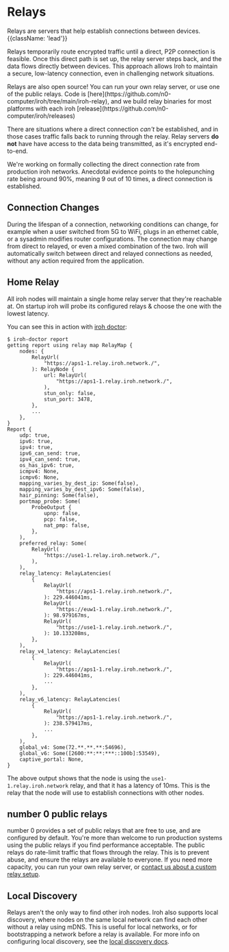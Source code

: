 # Relays
Relays are servers that help establish connections between devices. {{className: 'lead'}}

Relays temporarily route encrypted traffic until a direct, P2P connection is feasible. Once this direct path is set up, the relay server steps back, and the data flows directly between devices. This approach allows Iroh to maintain a secure, low-latency connection, even in challenging network situations.

<Note>
Relays are also open source! You can run your own relay server, or use one of the public relays. Code is [here](https://github.com/n0-computer/iroh/tree/main/iroh-relay), and we build relay binaries for most platforms with each iroh [release](https://github.com/n0-computer/iroh/releases)
</Note>

There are situations where a direct connection _can't_ be established, and in those cases traffic falls back to running through the relay. Relay servers **do not** have have access to the data being transmitted, as it's encrypted end-to-end.

<Note>
We're working on formally collecting the direct connection rate from production iroh networks. Anecdotal evidence points to the holepunching rate being around 90%, meaning 9 out of 10 times, a direct connection is established.
</Note>

## Connection Changes

During the lifespan of a connection, networking conditions can change, for example when a user switched from 5G to WiFi, plugs in an ethernet cable, or a sysadmin modifies router configurations. The connection may change from direct to relayed, or even a mixed combination of the two. Iroh will automatically switch between direct and relayed connections as needed, without any action required from the application.

## Home Relay

All iroh nodes will maintain a single home relay server that they're reachable at. On startup iroh will probe its configured relays & choose the one with the lowest latency. 

You can see this in action with [iroh doctor](https://github.com/n0-computer/iroh-doctor):

```shell
$ iroh-doctor report
getting report using relay map RelayMap {
    nodes: {
        RelayUrl(
            "https://aps1-1.relay.iroh.network./",
        ): RelayNode {
            url: RelayUrl(
                "https://aps1-1.relay.iroh.network./",
            ),
            stun_only: false,
            stun_port: 3478,
        },
        ...
    },
}
Report {
    udp: true,
    ipv6: true,
    ipv4: true,
    ipv6_can_send: true,
    ipv4_can_send: true,
    os_has_ipv6: true,
    icmpv4: None,
    icmpv6: None,
    mapping_varies_by_dest_ip: Some(false),
    mapping_varies_by_dest_ipv6: Some(false),
    hair_pinning: Some(false),
    portmap_probe: Some(
        ProbeOutput {
            upnp: false,
            pcp: false,
            nat_pmp: false,
        },
    ),
    preferred_relay: Some(
        RelayUrl(
            "https://use1-1.relay.iroh.network./",
        ),
    ),
    relay_latency: RelayLatencies(
        {
            RelayUrl(
                "https://aps1-1.relay.iroh.network./",
            ): 229.446041ms,
            RelayUrl(
                "https://euw1-1.relay.iroh.network./",
            ): 98.979167ms,
            RelayUrl(
                "https://use1-1.relay.iroh.network./",
            ): 10.133208ms,
        },
    ),
    relay_v4_latency: RelayLatencies(
        {
            RelayUrl(
                "https://aps1-1.relay.iroh.network./",
            ): 229.446041ms,
            ...
        },
    ),
    relay_v6_latency: RelayLatencies(
        {
            RelayUrl(
                "https://aps1-1.relay.iroh.network./",
            ): 238.579417ms,
            ...
        },
    ),
    global_v4: Some(72.**.**.**:54696),
    global_v6: Some([2600:**:**:***::100b]:53549),
    captive_portal: None,
}
```

The above output shows that the node is using the `use1-1.relay.iroh.network` relay, and that it has a latency of 10ms. This is the relay that the node will use to establish connections with other nodes.

## number 0 public relays

number 0 provides a set of public relays that are free to use, and are configured by default. You're more than welcome to run production systems using the public relays if you find performance acceptable. The public relays do rate-limit traffic that flows through the relay. This is to prevent abuse, and ensure the relays are available to everyone. If you need more capacity, you can run your own relay server, or [contact us about a custom relay setup](https://n0.computer/n0ps/).

## Local Discovery

Relays aren't the only way to find other iroh nodes. Iroh also supports local discovery, where nodes on the same local network can find each other without a relay using mDNS. This is useful for local networks, or for bootstrapping a network before a relay is available. For more info on configuring local discovery, see the [local discovery docs](https://docs.rs/iroh/latest/iroh/discovery/local_swarm_discovery/index.html).